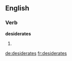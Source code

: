 
==English==

===Verb===
'''desiderates'''

# {{third-person singular of|[[desiderate]]}}

[[de:desiderates]]
[[fr:desiderates]]